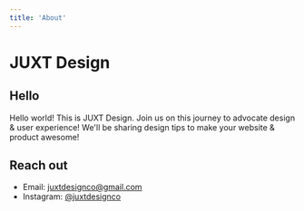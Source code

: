 ```yaml
---
title: 'About'
---
```


# JUXT Design

## Hello

Hello world! This is JUXT Design. Join us on this journey to advocate design & user experience! We'll be sharing design tips to make your website & product awesome!

## Reach out

- Email: [juxtdesignco@gmail.com](mailto:juxtdesignco@gmail.com)
- Instagram: [@juxtdesignco](https://instagram.com/juxtdesignco)
